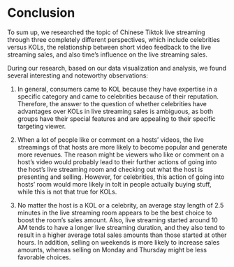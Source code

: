 # Conclusion

To sum up, we researched the topic of Chinese Tiktok live streaming through three completely different perspectives, which include celebrities versus KOLs, the relationship between short video feedback to the live streaming sales, and also time's influence on the live streaming sales.

During our research, based on our data visualization and analysis, we found several interesting and noteworthy observations:

1.
In general, consumers came to KOL because they have expertise in a specific category and came to celebrities because of their reputation. Therefore, the answer to the question of whether celebrities have advantages over KOLs in live streaming sales is ambiguous, as both groups have their special features and are appealing to their specific targeting viewer.

2.
When a lot of people like or comment on a hosts’ videos, the live streamings of that hosts are more likely to become popular and generate more revenues. The reason might be viewers who like or comment on a host’s video would probably lead to their further actions of going into the host’s live streaming room and checking out what the host is presenting and selling. However, for celebrities, this action of going into hosts’ room would more likely in tolt in people actually buying stuff, while this is not that true for KOLs.

3.
No matter the host is a KOL or a celebrity, an average stay length of 2.5 minutes in the live streaming room appears to be the best choice to boost the room's sales amount. Also, live streaming started around 10 AM tends to have a longer live streaming duration, and they also tend to result in a higher average total sales amounts than those started at other hours. In addition, selling on weekends is more likely to increase sales amounts, whereas selling on Monday and Thursday might be less favorable choices.